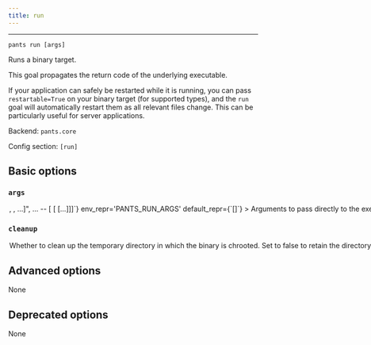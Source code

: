 ```yaml
---
title: run
---
```



---

```
pants run [args]
```

Runs a binary target.

This goal propagates the return code of the underlying executable.

If your application can safely be restarted while it is running, you can pass `restartable=True` on your binary target (for supported types), and the `run` goal will automatically restart them as all relevant files change. This can be particularly useful for server applications.

Backend: <span className="color--primary">`pants.core`</span>

Config section: <span className="color--primary">`[run]`</span>

<span className={styles.options}>

## Basic options

### `args`

<Option
  cli_repr={`--run-args="[<shell_str>, <shell_str>, ...]", ... -- [<shell_str> [<shell_str> [...]]]`}
  env_repr='PANTS_RUN_ARGS'
  default_repr={`[]`}
>

Arguments to pass directly to the executed target, e.g. `--run-args='val1 val2 --debug'`.

</Option>

### `cleanup`

<Option
  cli_repr={`--[no-]run-cleanup`}
  env_repr='PANTS_RUN_CLEANUP'
  default_repr={`True`}
>

Whether to clean up the temporary directory in which the binary is chrooted. Set to false to retain the directory, e.g., for debugging.

</Option>

## Advanced options

None

## Deprecated options

None

</span>
